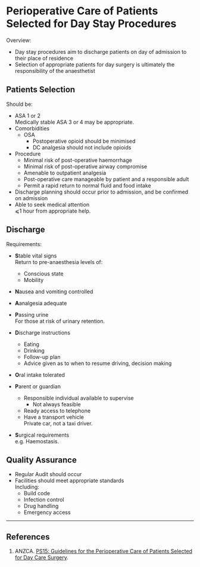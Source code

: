 # Perioperative Care of Patients Selected for Day Stay Procedures


Overview:

* Day stay procedures aim to discharge patients on day of admission to  their place of residence
* Selection of appropriate patients for day surgery is ultimately the responsibility of the anaesthetist\


## Patients Selection

Should be:

* ASA 1 or 2\
Medically stable ASA 3 or 4 may be appropriate.
* Comorbidities
	* OSA
		* Postoperative opioid should be minimised
		* DC analgesia should not include opioids
* Procedure
	* Minimal risk of post-operative haemorrhage
	* Minimal risk of post-operative airway compromise
	* Amenable to outpatient analgesia
	* Post-operative care manageable by patient and a responsible adult
	* Permit a rapid return to normal fluid and food intake
* Discharge planning should occur prior to admission, and be confirmed on admission
* Able to seek medical attention\
⩽1 hour from appropriate help.


## Discharge

Requirements:

* **S**table vital signs\
Return to pre-anaesthesia levels of:
	* Conscious state
	* Mobility
* **N**ausea and vomiting controlled
* **A**analgesia adequate
* **P**assing urine\
	For those at risk of urinary retention.


* **D**ischarge instructions
	* Eating
	* Drinking
	* Follow-up plan
	* Advice given as to when to resume driving, decision making
* **O**ral intake tolerated
* **P**arent or guardian
	* Responsible individual available to supervise
		* Not always feasible
	* Ready access to telephone
	* Have a transport vehicle\
	Private car, not a taxi driver.
* **S**urgical requirements\
e.g. Haemostasis.


## Quality Assurance

* Regular Audit should occur
* Facilities should meet appropriate standards\
Including:
	* Build code
	* Infection control
	* Drug handling
	* Emergency access

---

## References

1. ANZCA. [PS15: Guidelines for the Perioperative Care of Patients Selected for Day Care Surgery](http://www.anzca.edu.au/Documents/ps15-2010-recommendations-for-the-perioperative-ca.pdf).